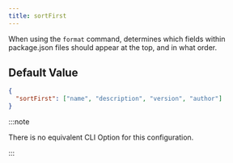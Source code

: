 ```yaml
---
title: sortFirst
---
```


When using the `format` command, determines which fields within package.json files should appear at the top, and in what order.

## Default Value

```json title=".syncpackrc.json"
{
  "sortFirst": ["name", "description", "version", "author"]
}
```

:::note

There is no equivalent CLI Option for this configuration.

:::
